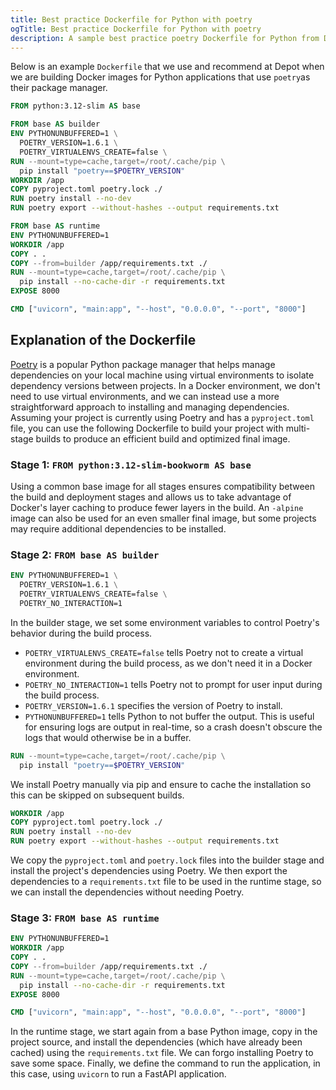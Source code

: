 ```yaml
---
title: Best practice Dockerfile for Python with poetry
ogTitle: Best practice Dockerfile for Python with poetry
description: A sample best practice poetry Dockerfile for Python from Depot
---
```


Below is an example `Dockerfile` that we use and recommend at Depot when we are building Docker images for Python applications that use `poetry`as their package manager.

```dockerfile
FROM python:3.12-slim AS base

FROM base AS builder
ENV PYTHONUNBUFFERED=1 \
  POETRY_VERSION=1.6.1 \
  POETRY_VIRTUALENVS_CREATE=false \
RUN --mount=type=cache,target=/root/.cache/pip \
  pip install "poetry==$POETRY_VERSION"
WORKDIR /app
COPY pyproject.toml poetry.lock ./
RUN poetry install --no-dev
RUN poetry export --without-hashes --output requirements.txt

FROM base AS runtime
ENV PYTHONUNBUFFERED=1
WORKDIR /app
COPY . .
COPY --from=builder /app/requirements.txt ./
RUN --mount=type=cache,target=/root/.cache/pip \
  pip install --no-cache-dir -r requirements.txt
EXPOSE 8000

CMD ["uvicorn", "main:app", "--host", "0.0.0.0", "--port", "8000"]
```

## Explanation of the Dockerfile

[Poetry](https://github.com/python-poetry/poetry) is a popular Python package manager that helps manage dependencies on your local machine using virtual environments to isolate dependency versions between projects. In a Docker environment, we don't need to use virtual environments, and we can instead use a more straightforward approach to installing and managing dependencies. Assuming your project is currently using Poetry and has a `pyproject.toml` file, you can use the following Dockerfile to build your project with multi-stage builds to produce an efficient build and optimized final image.

### Stage 1: `FROM python:3.12-slim-bookworm AS base`

Using a common base image for all stages ensures compatibility between the build and deployment stages and allows us to take advantage of Docker's layer caching to produce fewer layers in the build. An `-alpine` image can also be used for an even smaller final image, but some projects may require additional dependencies to be installed.

### Stage 2: `FROM base AS builder`

```dockerfile
ENV PYTHONUNBUFFERED=1 \
  POETRY_VERSION=1.6.1 \
  POETRY_VIRTUALENVS_CREATE=false \
  POETRY_NO_INTERACTION=1
```

In the builder stage, we set some environment variables to control Poetry's behavior during the build process.

- `POETRY_VIRTUALENVS_CREATE=false` tells Poetry not to create a virtual environment during the build process, as we don't need it in a Docker environment.
- `POETRY_NO_INTERACTION=1` tells Poetry not to prompt for user input during the build process.
- `POETRY_VERSION=1.6.1` specifies the version of Poetry to install.
- `PYTHONUNBUFFERED=1` tells Python to not buffer the output. This is useful for ensuring logs are output in real-time, so a crash doesn't obscure the logs that would otherwise be in a buffer.

```dockerfile
RUN --mount=type=cache,target=/root/.cache/pip \
  pip install "poetry==$POETRY_VERSION"
```

We install Poetry manually via pip and ensure to cache the installation so this can be skipped on subsequent builds.

```dockerfile
WORKDIR /app
COPY pyproject.toml poetry.lock ./
RUN poetry install --no-dev
RUN poetry export --without-hashes --output requirements.txt
```

We copy the `pyproject.toml` and `poetry.lock` files into the builder stage and install the project's dependencies using Poetry. We then export the dependencies to a `requirements.txt` file to be used in the runtime stage, so we can install the dependencies without needing Poetry.

### Stage 3: `FROM base AS runtime`

```dockerfile
ENV PYTHONUNBUFFERED=1
WORKDIR /app
COPY . .
COPY --from=builder /app/requirements.txt ./
RUN --mount=type=cache,target=/root/.cache/pip \
  pip install --no-cache-dir -r requirements.txt
EXPOSE 8000

CMD ["uvicorn", "main:app", "--host", "0.0.0.0", "--port", "8000"]
```

In the runtime stage, we start again from a base Python image, copy in the project source, and install the dependencies (which have already been cached) using the `requirements.txt` file. We can forgo installing Poetry to save some space. Finally, we define the command to run the application, in this case, using `uvicorn` to run a FastAPI application.
